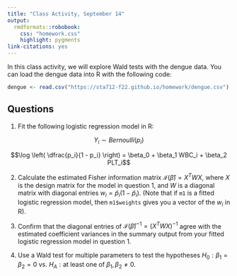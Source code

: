 ```yaml
---
title: "Class Activity, September 14"
output: 
  rmdformats::robobook:
    css: "homework.css"
    highlight: pygments
link-citations: yes
---
```


In this class activity, we will explore Wald tests with the dengue data. You can load the dengue data into R with the following code:

```r
dengue <- read.csv("https://sta712-f22.github.io/homework/dengue.csv")
```

## Questions

1. Fit the following logistic regression model in R:

$$Y_i \sim Bernoulli(p_i)$$

$$\log \left( \dfrac{p_i}{1 - p_i} \right) = \beta_0 + \beta_1 WBC_i + \beta_2 PLT_i$$

2. Calculate the estimated Fisher information matrix $\mathcal{I}(\widehat{\beta}) = X^TWX$, where $X$ is the design matrix for the model in question 1, and $W$ is a diagonal matrix with diagonal entries $w_i = \widehat{p}_i(1 - \widehat{p}_i)$. (Note that if `m1` is a fitted logistic regression model, then `m1$weights` gives you a vector of the $w_i$ in R).

3. Confirm that the diagonal entries of $\mathcal{I}(\widehat{\beta})^{-1} = (X^TWX)^{-1}$ agree with the estimated coefficient variances in the summary output from your fitted logistic regression model in question 1.

4. Use a Wald test for multiple parameters to test the hypotheses $H_0: \beta_1 = \beta_2 = 0$ vs. $H_A: \text{at least one of } \beta_1, \beta_2 \neq 0$.